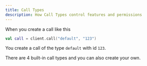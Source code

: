 ```yaml
---
title: Call Types
description: How Call Types control features and permissions
---
```

<!-- content is centered -->

When you create a call like this

```kotlin
val call = client.call("default", "123")
```

You create a call of the type `default` with id `123`.

There are 4 built-in call types and you can also create your own.

<CallTypesPage />
